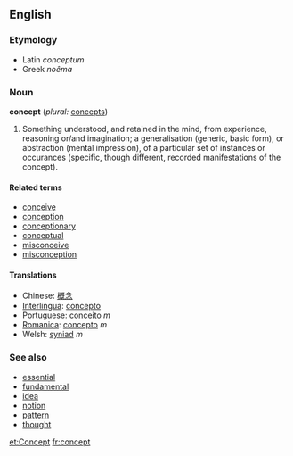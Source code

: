 ==English==
=== Etymology ===
*Latin ''conceptum''
*Greek ''noêma''

===Noun===
'''concept'''  (''plural:'' [[concepts]])

#Something understood, and retained in the mind, from experience, reasoning or/and imagination; a generalisation (generic, basic form), or abstraction (mental impression), of a particular set of instances or occurances (specific, though different, recorded manifestations of the concept).

====Related terms====
*[[conceive]]
*[[conception]]
*[[conceptionary]]
*[[conceptual]]
*[[misconceive]]
*[[misconception]]

====Translations====
*Chinese: [[概念]]
*[[Interlingua]]: [[concepto]]
*Portuguese: [[conceito]] ''m''
*[[Romanica]]: [[concepto]] ''m''
*Welsh: [[syniad]] ''m''

=== See also ===
*[[essential]]
*[[fundamental]]
*[[idea]]
*[[notion]]
*[[pattern]]
*[[thought]]

[[et:Concept]]
[[fr:concept]]